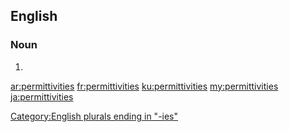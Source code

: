 ==English==

===Noun===
{{head|en|noun plural form}}

# {{plural of|permittivity|lang=en}}

[[Category:English plurals ending in "-ies"]]

[[ar:permittivities]]
[[fr:permittivities]]
[[ku:permittivities]]
[[my:permittivities]]
[[ja:permittivities]]